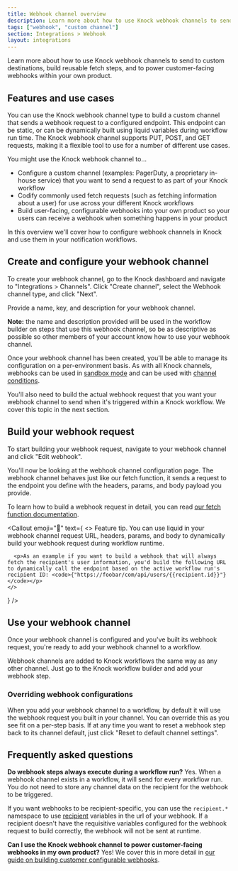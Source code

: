 ```yaml
---
title: Webhook channel overview
description: Learn more about how to use Knock webhook channels to send to custom destinations, build reusable fetch steps, and to power customer-facing webhooks within your own product.
tags: ["webhook", "custom channel"]
section: Integrations > Webhook
layout: integrations
---
```



Learn more about how to use Knock webhook channels to send to custom destinations, build reusable fetch steps, and to power customer-facing webhooks within your own product.

## Features and use cases
You can use the Knock webhook channel type to build a custom channel that sends a webhook request to a configured endpoint. This endpoint can be static, or can be dynamically built using liquid variables during workflow run time. The Knock webhook channel supports PUT, POST, and GET requests, making it a flexible tool to use for a number of different use cases. 

You might use the Knock webhook channel to...
* Configure a custom channel (examples: PagerDuty, a proprietary in-house service) that you want to send a request to as part of your Knock workflow
* Codify commonly used fetch requests (such as fetching information about a user) for use across your different Knock workflows
* Build user-facing, configurable webhooks into your own product so your users can receive a webhook when something happens in your product

In this overview we'll cover how to configure webhook channels in Knock and use them in your notification workflows.

## Create and configure your webhook channel

To create your webhook channel, go to the Knock dashboard and navigate to "Integrations > Channels". Click "Create channel", select the Webhook channel type, and click "Next".

Provide a name, key, and description for your webhook channel. 

**Note:** the name and description provided will be used in the workflow builder on steps that use this webhook channel, so be as descriptive as possible so other members of your account know how to use your webhook channel. 

Once your webhook channel has been created, you'll be able to manage its configuration on a per-environment basis. As with all Knock channels, webhooks can be used in [sandbox mode](/integrations/overview#sandbox-mode) and can be used with [channel conditions](/integrations/overview#channel-conditions).

You'll also need to build the actual webhook request that you want your webhook channel to send when it's triggered within a Knock workflow. We cover this topic in the next section.

## Build your webhook request

To start building your webhook request, navigate to your webhook channel and click "Edit webhook".

You'll now be looking at the webhook channel configuration page. The webhook channel behaves just like our fetch function, it sends a request to the endpoint you define with the headers, params, and body payload you provide. 

To learn how to build a webhook request in detail, you can read [our fetch function documentation](/designing-workflows/fetch-function).

<Callout
  emoji="🌠"
  text={
    <>
      <span className="font-bold">Feature tip.</span> You can use liquid in your webhook channel request URL, headers, params, and body to dynamically build your webhook request during workflow runtime. 
      
      <p>As an example if you want to build a webhook that will always fetch the recipient's user information, you'd build the following URL to dynamically call the endpoint based on the active workflow run's recipient ID: <code>{"https://foobar/com/api/users/{{recipient.id}}"}</code></p>
    </>
  }
/>


## Use your webhook channel

Once your webhook channel is configured and you've built its webhook request, you're ready to add your webhook channel to a workflow. 

Webhook channels are added to Knock workflows the same way as any other channel. Just go to the Knock workflow builder and add your webhook step. 

### Overriding webhook configurations
When you add your webhook channel to a workflow, by default it will use the webhook request you built in your channel. You can override this as you see fit on a per-step basis. If at any time you want to reset a webhook step back to its channel default, just click "Reset to default channel settings".


## Frequently asked questions

**Do webhook steps always execute during a workflow run?**
Yes. When a webhook channel exists in a workflow, it will send for every workflow run. You do not need to store any channel data on the recipient for the webhook to be triggered. 

If you want webhooks to be recipient-specific, you can use the `recipient.*` namespace to use [recipient](/send-and-manage-data/recipients) variables in the url of your webhook. If a recipient doesn't have the requisitive variables configured for the webhook request to build correctly, the webhook will not be sent at runtime. 

**Can I use the Knock webhook channel to power customer-facing webhooks in my own product?**
Yes! We cover this in more detail in [our guide on building customer configurable webhooks](/guides/customer-webhooks).

